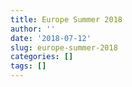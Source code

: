 ```yaml
---
title: Europe Summer 2018
author: ''
date: '2018-07-12'
slug: europe-summer-2018
categories: []
tags: []
---
```

